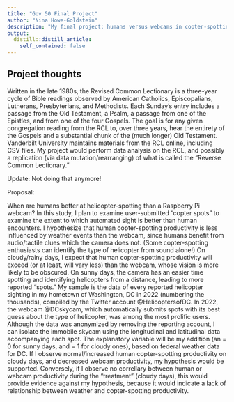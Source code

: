 ```yaml
---
title: "Gov 50 Final Project"
author: "Nina Howe-Goldstein"
description: "My final project: humans versus webcams in copter-spotting"
output:
  distill::distill_article:
    self_contained: false
---
```




## Project thoughts

Written in the late 1980s, the Revised Common Lectionary is a three-year cycle of Bible readings observed by American Catholics, Episcopalians, Lutherans, Presbyterians, and Methodists. Each Sunday's entry includes a passage from the Old Testament, a Psalm, a passage from one of the Epistles, and from one of the four Gospels. The goal is for any given congregation reading from the RCL to, over three years, hear the entirety of the Gospels and a substantial chunk of the (much longer) Old Testament. Vanderbilt University maintains materials from the RCL online, including CSV files. My project would perform data analysis on the RCL, and possibly a replication (via data mutation/rearranging) of what is called the "Reverse Common Lectionary."  

Update: Not doing that anymore!


Proposal:

When are humans better at helicopter-spotting than a Raspberry Pi webcam? In this study, I plan to examine user-submitted "copter spots" to examine the extent to which automated sight is better than human encounters. I hypothesize that human copter-spotting productivity is less influenced by weather events than the webcam, since humans benefit from audio/tactile clues which the camera does not. (Some copter-spotting enthusiasts can identify the type of helicopter from sound alone!) On cloudy/rainy days, I expect that human copter-spotting productivity will exceed (or at least, will vary less) than the webcam, whose vision is more likely to be obscured. On sunny days, the camera has an easier time spotting and identifying helicopters from a distance, leading to more reported "spots." My sample is the data of every reported helicopter sighting in my hometown of Washington, DC in 2022 (numbering the thousands), compiled by the Twitter account @HelicoptersofDC. In 2022, the webcam @DCskycam, which automatically submits spots with its best guess about the type of helicopter, was among the most prolific users. Although the data was anonymized by removing the reporting account, I can isolate the immobile skycam using the longitudinal and latitudinal data accompanying each spot. The explanatory variable will be my addition (an = 0 for sunny days, and = 1 for cloudy ones), based on federal weather data for DC. If I observe normal/increased human copter-spotting productivity on cloudy days, and decreased webcam productivity, my hypothesis would be supported. Conversely, if I observe no correllary between human or webcam productivity during the "treatment" (cloudy days), this would provide evidence against my hypothesis, because it would indicate a lack of relationship between weather and copter-spotting productivity. 















